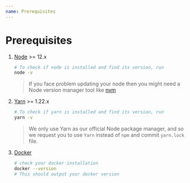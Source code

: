 ```yaml
---
name: Prerequisites
---
```


# Prerequisites

1. [Node](https://nodejs.org/en/download/) >= 12.x
   ```bash
   # To check if node is installed and find its version, run
   node -v
   ```
   > If you face problem updating your node then you might need a Node version manager tool like [nvm](https://github.com/nvm-sh/nvm)
1. [Yarn](https://classic.yarnpkg.com/en/docs/install) >= 1.22.x
   ```bash
   # To check if yarn is installed and find its version, run
   yarn -v
   ```
   > We only use Yarn as our official Node package manager, and so we request you to use `Yarn` instead of `npm` and commit `yarn.lock` file.
1. [Docker](https://docs.docker.com/get-docker/)

   ```bash
   # check your docker installation
   docker --version
   # This should output your docker version
   ```
